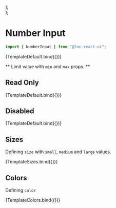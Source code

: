 
<Meta title="Basic Inputs/Number Input" component={NumberInput} />


  <div style={{ display: "flex", flexDirection: "column", gap: "12px" }}>
    <NumberInput {...args} size="small" />
    <NumberInput {...args} size="medium" />
    <NumberInput {...args} size="large" />
  </div>
);

  <div style={{ display: "flex", flexDirection: "column", gap: "12px" }}>
    <NumberInput {...args} color="primary" />
    <NumberInput {...args} color="secondary" />
    <NumberInput {...args} color="success" />
    <NumberInput {...args} color="warning" />
    <NumberInput {...args} color="danger" />
    <NumberInput {...args} color="info" />
  </div>
);

# Number Input
```jsx
import { NumberInput } from "@lnc-react-ui";
```

<Canvas withSource="open">
  <Story name="Default" args={{}}>
    {TemplateDefault.bind({})}
  </Story>
</Canvas>

<ArgsTable story="Default" />

** Limit value with `min` and `max` props. **

## Read Only

<Canvas>
  <Story
    name="Read Only"
    args={{
      readOnly: true,
      placeholder: "Type text here",
      style: { width: "300px" },
    }}
  >
    {TemplateDefault.bind({})}
  </Story>
</Canvas>

## Disabled

<Canvas withSource="open">
  <Story
    name="Disabled"
    args={{
      disabled: true,
      placeholder: "Disabled",
      style: { width: "300px" },
    }}
  >
    {TemplateDefault.bind({})}
  </Story>
</Canvas>

## Sizes

Defining `size` with `small`, `medium` and `large` values.

<Canvas>
  <Story name="Sizes" args={{}}>
    {TemplateSizes.bind({})}
  </Story>
</Canvas>

## Colors

Defining `color`

<Canvas>
  <Story name="Colors" args={{}}>
    {TemplateColors.bind({})}
  </Story>
</Canvas>
